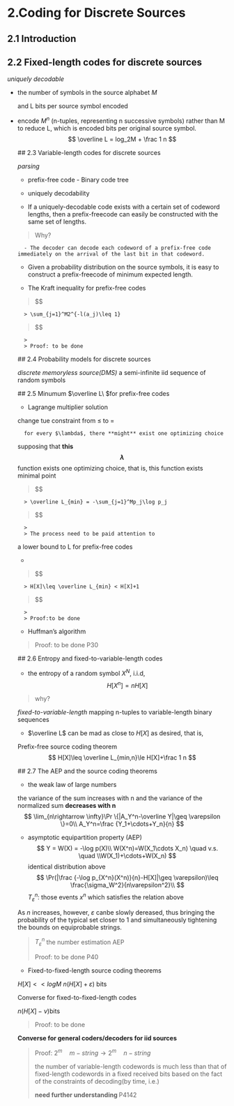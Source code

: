 # 2.Coding for Discrete Sources

## 2.1 Introduction

## 2.2 Fixed-length codes for discrete sources

_uniquely decodable_

- the number of symbols in the source alphabet $M$
	
	and L bits per source symbol encoded

- encode $M^n$ (n-tuples, representing n successive symbols) rather than M to reduce L, which is encoded bits per original source symbol.
$$
	\overline L = log_2M + \frac 1 n
	$$
		
		
		
		
		
		
		
		
		
		
		
	## 2.3 Variable-length codes for discrete sources
	
	_parsing_
	
	- prefix-free code - Binary code tree
	
	- uniquely decodability
	
	- If a uniquely-decodable code exists with a certain set of codeword lengths, then a prefix-freecode can easily be constructed with the same set of lengths.
	
	> Why?
		
		- The decoder can decode each codeword of a prefix-free code immediately on the arrival of the last bit in that codeword.
	
	- Given a probability distribution on the source symbols, it is easy to construct a prefix-freecode of minimum expected length.
	
	- The Kraft inequality for prefix-free codes
	
	> $$
		> \sum_{j=1}^M2^{-l(a_j)\leq 1}
	> $$
		>
		> Proof: to be done
	
	## 2.4 Probability models for discrete sources
	
	_discrete memoryless source(DMS)_ a semi-infinite iid sequence of random symbols
	
	## 2.5 Minumum $\overline L\ $for prefix-free codes
	
	- Lagrange multiplier solution
	
	change tue constraint from $\leq$ to $=$
		
		for every $\lambda$, there **might** exist one optimizing choice
	
	supposing that **this $$\lambda$$ **function exists one optimizing choice, that is, this function exists minimal point
	
	> $$
		> \overline L_{min} = -\sum_{j=1}^Mp_j\log p_j
	> $$
		>
		> The process need to be paid attention to
	
	a lower bound to L for prefix-free codes
	
	- 
	
	> $$
		> H[X]\leq \overline L_{min} < H[X]+1
	> $$
		>
		> Proof:to be done 
	
	
	- Huffman's algorithm
	
	> Proof: to be done P30
	
	## 2.6 Entropy and fixed-to-variable-length codes
	
	- the entropy of a random symbol $X^N$, i.i.d,
	$$
	H[X^n]=nH[X]
	$$
	
	
	
	
	
	
	
	
	
	> why?
	
	_fixed-to-variable-length_ mapping n-tuples to variable-length binary sequences
	
	- $\overline L$ can be mad as close to $H[X]$ as desired, that is,
	
	Prefix-free source coding theorem
	$$
	H[X]\leq \overline L_{min,n}\le H[X]+\frac 1 n
	$$
	
	
	
	
	
	
	
	
	
	## 2.7 The AEP and the source coding theorems
	
	- the weak law of large numbers
	
	the variance of the sum increases with n and the variance of the normalized sum **decreases with n**
	$$
	\lim_{n\rightarrow \infty}\Pr \{|A_Y^n-\overline Y|\geq \varepsilon \}=0\\
	A_Y^n=\frac {Y_1+\cdots+Y_n}{n}
	$$
	
	- asymptotic equipartition property (AEP) 
	$$
	Y = W(X) = -\log p(X)\\
	W(X^n)=W(X_1\cdots X_n)  \quad v.s. \quad  \\W(X_1)+\cdots+W(X_n)
	$$
	identical distribution above
	$$
	\Pr(|\frac {-\log p_{X^n}(X^n)}{n}-H[X]|\geq \varepsilon)\leq \frac{\sigma_W^2}{n\varepsilon^2}\\
	$$
	$T_\varepsilon^n$: those events $x^n$ which satisfies the relation above
	
	As $n$ increases, however, $\varepsilon$ canbe slowly dereased, thus bringing the probability of the typical set closer  to 1 and simultaneously tightening the bounds on equiprobable strings.
	
	> $T_\varepsilon^n$ the number estimation  AEP
	>
	> Proof: to be done P40
	
	- Fixed-to-fixed-length source coding theorems
	
	$H[X] << logM$      $n(H[X]+\varepsilon)$ bits
	
	Converse for fixed-to-fixed-length codes
	
	$n(H[X]-\nu)$bits
	
	> Proof: to be done
	
	**Converse for general coders/decoders for iid sources**
	
	> Proof: $2^m \quad m-string \rightarrow 2^m \quad n-string$
	>
	> the number of variable-length codewords is much less than that of fixed-length codewords in a fixed received bits based on the fact of the constraints of decoding(by time, i.e.) 
	>
	> **need further understanding ** P4142